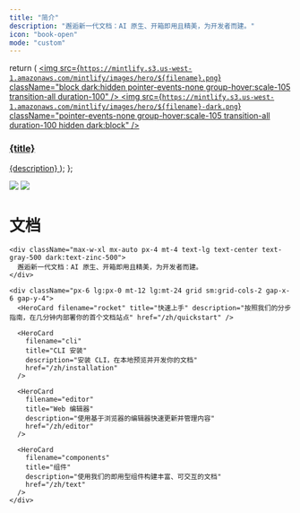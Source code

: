 ```yaml
---
title: "简介"
description: "邂逅新一代文档：AI 原生、开箱即用且精美，为开发者而建。"
icon: "book-open"
mode: "custom"
---
```


  return (
    <a className="group cursor-pointer pb-8" href={href}>
      <img
        src={`https://mintlify.s3.us-west-1.amazonaws.com/mintlify/images/hero/${filename}.png`}
        className="block dark:hidden pointer-events-none group-hover:scale-105 transition-all duration-100"
      />
      <img
        src={`https://mintlify.s3.us-west-1.amazonaws.com/mintlify/images/hero/${filename}-dark.png`}
        className="pointer-events-none group-hover:scale-105 transition-all duration-100 hidden dark:block"
      />
      <h3 className="mt-5 text-gray-900 dark:text-zinc-50 font-medium">
        {title}
      </h3>
      <span className="mt-1.5">{description}</span>
    </a>
  );
};

<div className="relative">
  <div className="absolute top-0 lg:-top-16 left-0 right-0">
    <img
      src="/images/hero/background-light.png"
      className="block dark:hidden pointer-events-none"
    />
    <img
      src="/images/hero/background-dark.png"
      className="hidden dark:block pointer-events-none"
    />
  </div>

  <div className="px-4 py-16 lg:py-48 lg:pb-24 max-w-3xl mx-auto">
    <h1 className="block text-4xl font-medium text-center text-gray-900 dark:text-zinc-50 tracking-tight">
      文档
    </h1>

    <div className="max-w-xl mx-auto px-4 mt-4 text-lg text-center text-gray-500 dark:text-zinc-500">
      邂逅新一代文档：AI 原生、开箱即用且精美，为开发者而建。
    </div>

    <div className="px-6 lg:px-0 mt-12 lg:mt-24 grid sm:grid-cols-2 gap-x-6 gap-y-4">
      <HeroCard filename="rocket" title="快速上手" description="按照我们的分步指南，在几分钟内部署你的首个文档站点" href="/zh/quickstart" />

      <HeroCard
        filename="cli"
        title="CLI 安装"
        description="安装 CLI，在本地预览并开发你的文档"
        href="/zh/installation"
      />

      <HeroCard
        filename="editor"
        title="Web 编辑器"
        description="使用基于浏览器的编辑器快速更新并管理内容"
        href="/zh/editor"
      />

      <HeroCard
        filename="components"
        title="组件"
        description="使用我们的即用型组件构建丰富、可交互的文档"
        href="/zh/text"
      />
    </div>
  </div>
</div>
